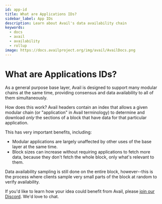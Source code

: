 ```yaml
---
id: app-id
title: What are Applications IDs?
sidebar_label: App IDs
description: Learn about Avail's data availability chain
keywords:
  - docs
  - avail
  - availability
  - rollup
image: https://docs.availproject.org/img/avail/AvailDocs.png
---
```

# What are Applications IDs?

As a general purpose base layer, Avail is designed to support many
modular chains at the same time, providing consensus and data
availability to all of them simultaneously.

How does this work? Avail headers contain an index that allows a given
modular chain (or "application" in Avail terminology) to determine and
download _only_ the sections of a block that have data for that
particular application.

This has very important benefits, including:

- Modular applications are largely unaffected by other uses of the
  base layer at the same time.
- Block sizes can increase without requiring applications to fetch
  more data, because they don't fetch the whole block, only what's
  relevant to them.

Data availability sampling is still done on the entire block,
however--this is the process where clients sample very small parts of
the block at random to verify availability.

If you'd like to learn how your idea could
benefit from Avail, please [join our
Discord](https://discord.gg/S2XQJjHsZt). We'd love to chat.